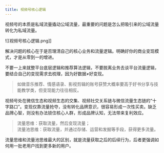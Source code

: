 ```yaml
---
title: 视频号核心逻辑
---
```


视频号的本质是私域流量撬动公域流量，最重要的问题是怎么把吸引来的公域流量转化为私域流量。

![[视频号核心逻辑.png]]

解决问题的核心在于是否理清自己的核心业务和流量逻辑。明确好你的商业变现模式，才是从零到一的增进。

不要一上来就整平台底层逻辑和推荐算法逻辑，不要脱离业务去谈平台流量逻辑，要结合自己的变现需求去梳理，因为好数据≠好变现。

> 如做音乐推荐、情感语录、影视剪辑的账号获赞大概率要高于好书分享与技能教学类，但变现能力往往相反。

视频号处在微信生态和视频生态的交集、视频社交关系链与微信流量生态链的“十字路口”。变现仅靠流量抢夺，没有转化品牌意识，很容易形成一次性买卖。缺乏品牌心智，则没有办法锁住核心人群，形成品牌认知，无法带来复利效应。

> 流量思维：获取流量，然后变现流量；  
> 流量池思维：获取流量，并通过存储、运营和发掘等手段，获得更多流量。

流量思维和流量池思维最大的区别，就是流量获取之后的后续行为，后者更强调如何用一批老用户找到更多新的用户。